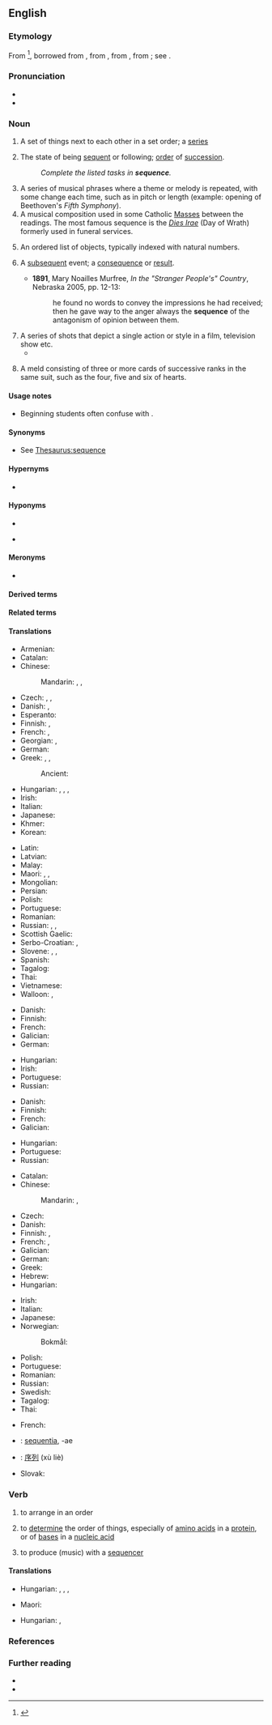 {{also|séquence|séquencé}}
==English==
{{wikipedia}}

===Etymology===
{{PIE root|en|sekʷ|id=follow}}
From {{inh|en|enm|sequence}} <ref>{{R:Etymonline}}</ref>, borrowed from {{bor|en|fr|sequence||a sequence of cards, answering verses}}, from {{der|en|LL.|sequentia||a following}}, from {{der|en|la|sequens||following}}, from {{m|la|sequi||to follow}}; see {{m|en|sequent}}.

===Pronunciation===
* {{IPA|en|/ˈsikwəns/|/ˈsikwɛns/}}
* {{audio|en|en-us-sequence.ogg|Audio (US)}}

===Noun===
{{en-noun|~}}

# A set of things next to each other in a set order; a [[series]]
# {{lb|en|uncountable}} The state of being [[sequent]] or following; [[order]] of [[succession]].
#: ''Complete the listed tasks in '''sequence'''.''
# A series of musical phrases where a theme or melody is repeated, with some change each time, such as in pitch or length (example: opening of Beethoven's ''Fifth Symphony'').
# A musical composition used in some Catholic [[Mass]]es between the readings. The most famous sequence is the ''[[Dies Irae]]'' (Day of Wrath) formerly used in funeral services.
# {{lb|en|mathematics}} An ordered list of objects, typically indexed with natural numbers.
# {{lb|en|now|_|rare}} A [[subsequent]] event; a [[consequence]] or [[result]].
#* '''1891''', Mary Noailles Murfree, ''In the "Stranger People's" Country'', Nebraska 2005, pp. 12-13:
#*: he found no words to convey the impressions he had received; then he gave way to the anger always the '''sequence''' of the antagonism of opinion between them.
# A series of shots that depict a single action or style in a film, television show etc.
#* {{quote-journal
|en
|date=April 26, 2012
|author=Tasha Robinson
|title=Film: Reviews: The Pirates! Band Of Misfits :
|work=The Onion AV Club
|url=http://www.avclub.com/articles/the-pirates-band-of-misfits,73064/
|page=
|passage=What follows is a bunch of nonstop goofery involving chase '''sequences''', dream '''sequences''', fast-changing costumes and an improbable beard, a little musical help from Flight Of The Conchords, and ultimately a very physical confrontation with a surprisingly spry Victoria.}}
# {{lb|en|card games}} A meld consisting of three or more cards of successive ranks in the same suit, such as the four, five and six of hearts.

====Usage notes====
* {{sense|mathematics}} Beginning students often confuse {{m|en||sequence}} with {{m|en|series}}.

====Synonyms====
* {{sense|a set of things next to each other in a set order}} See [[Thesaurus:sequence]]

====Hypernyms====
* {{sense|mathematics}} {{l|en|function}}

====Hyponyms====
* {{l|en|presequence}} <!--noun-->
* {{sense|computing}} {{l|en|escape sequence}}

====Meronyms====
* {{sense|mathematics}} {{l|en|term}}

====Derived terms====
{{der3
|en|main-sequence
|sequenceless
|sequencer
}}

====Related terms====
{{rootsee|en|sekʷ}}

====Translations====
{{trans-top|set of things in a set order}}
* Armenian: {{t+|hy|հաջորդականություն}}
* Catalan: {{t+|ca|seqüència|f}}
* Chinese:
*: Mandarin: {{t+|cmn|序列|tr=xùliè|sc=Hani}}, {{t+|cmn|順序}}, {{t+|cmn|顺序|tr=shùnxù}}
* Czech: {{t+|cs|řada|f}}, {{t+|cs|sled|m}}, {{t|cs|sekvence|f}}
* Danish: {{t|da|rækkefølge|c}}, {{t|da|sekvens|c}}
* Esperanto: {{t-needed|eo}}
* Finnish: {{t+|fi|sarja}}, {{t+|fi|sekvenssi}}
* French: {{t+|fr|suite|f}}, {{t+|fr|séquence|f}}
* Georgian: {{t|ka|რიგი}}, {{t|ka|მიმდევრობა}}
* German: {{t+|de|Reihenfolge|f}}
* Greek: {{t+|el|ακολουθία|f}}, {{t+|el|σειρά|f}}, {{t+|el|αλληλουχία|f}}
*: Ancient: {{t|grc|συνέχεια|f}}
* Hungarian: {{t+|hu|sorozat}}, {{t+|hu|szekvencia}}, {{t+|hu|sor}}, {{t+|hu|sorrend}}
* Irish: {{t|ga|seicheamh|m}}
* Italian: {{t+|it|sequenza|f}}
* Japanese: {{t+|ja|順序|tr=じゅんじょ, junjo|sc=Jpan}}
* Khmer: {{t-needed|km}}
* Korean: {{t+|ko|순서}}
{{trans-mid}}
* Latin: {{t|la|seriēs|f}}
* Latvian: {{t|lv|secība|f}}
* Malay: {{t|ms|turutan}}
* Maori: {{t|mi|raupapa}}, {{t|mi|hātepe}}, {{t|mi|raupapatanga}}
* Mongolian: {{t-needed|mn}}
* Persian: {{t+|fa|توالی|tr=tavâli}}
* Polish: {{t+|pl|kolejność|f}}
* Portuguese: {{t+|pt|sequência|f}}
* Romanian: {{t+|ro|secvență|f}}
* Russian: {{t+|ru|после́довательность|f}}, {{t+|ru|ряд|m}}, {{t+|ru|очерёдность|f}}
* Scottish Gaelic: {{t|gd|leanmhainn|m}}
* Serbo-Croatian: {{t+|sh|niz}}, {{t+|sh|redosled}}
* Slovene: {{t|sl|zaporedje|n}}, {{t|sl|sekvenca|f}}, {{t|sl|niz|m}}
* Spanish: {{t+|es|secuencia|f}}
* Tagalog: {{t+|tl|datig}}
* Thai: {{t+|th|ลำดับ}}
* Vietnamese: {{t-needed|vi}}
* Walloon: {{t+|wa|etchinnmint|m}}, {{t+|wa|shûte}}
{{trans-bottom}}

{{trans-top|series of musical phrases where a theme or melody is repeated}}
* Danish: {{t|da|tonerække|c}}
* Finnish: {{t+|fi|sekvenssi}}
* French: {{t+|fr|séquence|f}}
* Galician: {{t|gl|secuencia|f}}
* German: {{t+|de|Sequenz|f}}
{{trans-mid}}
* Hungarian: {{t+|hu|szekvencia}}
* Irish: {{t|ga|seicheamh|m}}
* Portuguese: {{t+|pt|sequência|f}}
* Russian: {{t+|ru|секве́нция|f}}
{{trans-bottom}}

{{trans-top|poetic, music composition used in some Catholic Masses between the readings}}
* Danish: {{t|da|sekvens|c}}
* Finnish: {{t+|fi|sekvenssi}}
* French: {{t+|fr|séquence|f}}
* Galician: {{t|gl|secuencia|f}}
{{trans-mid}}
* Hungarian: {{t+|hu|szekvencia}}
* Portuguese: {{t+|pt|sequência|f}}
* Russian: {{t+|ru|секве́нция|f}}
{{trans-bottom}}

{{trans-top|in mathematics, an ordered list of objects}}
* Catalan: {{t+|ca|seqüència|f}}
* Chinese:
*: Mandarin: {{t+|cmn|數列|sc=Hani}}, {{t+|cmn|数列|tr=shùliè|sc=Hani}}
* Czech: {{t|cs|posloupnost|f}}
* Danish: {{t|da|følge|c}}
* Finnish: {{t+|fi|lukujono}}, {{t+|fi|jono}}
* French: {{t+|fr|suite|f}}, {{t+|fr|séquence|f}}
* Galician: {{t|gl|secuencia|f}}
* German: {{t+|de|Folge|f}}
* Greek: {{t+|el|ακολουθία|f}}
* Hebrew: {{t+|he|סדרה|f|tr=sidrá}}
* Hungarian: {{t+|hu|sorozat}}
{{trans-mid}}
* Irish: {{t|ga|seicheamh|m}}
* Italian: {{t+|it|successione|f}}
* Japanese: {{t+|ja|数列|tr=すうれつ, sūretsu|sc=Jpan}}
* Norwegian:
*: Bokmål: {{t+|nb|følge|m}}
* Polish: {{t+|pl|ciąg|m}}
* Portuguese: {{t+|pt|sequência|f}}
* Romanian: {{t+|ro|șir|n}}
* Russian: {{t+|ru|после́довательность|f}}
* Swedish: {{t+|sv|följd|n}}
* Tagalog: {{t+|tl|datig}}
* Thai: {{t+|th|ลำดับ}}
{{trans-bottom}}

{{trans-top|series of shots that depict a single action or style}}
{{trans-mid}}
{{trans-bottom}}

{{trans-top|meld of three or more cards of successive ranks in the same suit}}
* French: {{t+|fr|suite|f}}
{{trans-mid}}
{{trans-bottom}}

{{checktrans-top}}
* {{ttbc|la}}: [[sequentia]], -ae {{g|f}}
* {{ttbc|cmn}}: [[序列]] (xù liè)
{{trans-mid}}
* Slovak: {{t-check|sk|postupnosť|f}}
{{trans-bottom}}

===Verb===
{{en-verb|sequences|sequencing|sequenced}}

# {{lb|en|transitive}} to arrange in an order
# {{lb|en|transitive|biochemistry}} to [[determine]] the order of things, especially of [[amino acid]]s in a [[protein]], or of [[base]]s in a [[nucleic acid]]
# {{lb|en|transitive}} to produce (music) with a [[sequencer]]

====Translations====
{{trans-top|to arrange in an order}}
* Hungarian: {{t+|hu|sorba állít}}, {{t|hu|sorba rendez}}, {{t|hu|sorba rak}}, {{t|hu|sorrendbe állít}}
{{trans-mid}}
* Maori: {{t|mi|whakaraupapa}}
{{trans-bottom}}

{{trans-top|to determine the order of amino acids in a protein, or of bases in a nucleic acid}}
{{trans-mid}}
* Hungarian: {{t|hu|szekvenál}}, {{t|hu|sorrendet megállapít}}
{{trans-bottom}}

===References===
<references />

===Further reading===
* {{R:Webster 1913}}
* {{R:Century 1911}}
